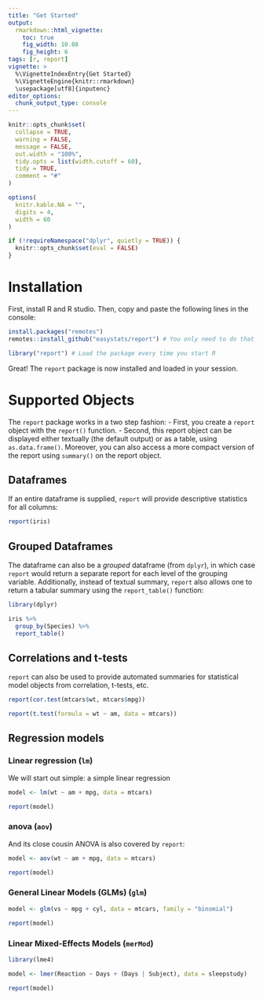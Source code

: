 ```yaml
---
title: "Get Started"
output: 
  rmarkdown::html_vignette:
    toc: true
    fig_width: 10.08
    fig_height: 6
tags: [r, report]
vignette: >
  %\VignetteIndexEntry{Get Started}
  %\VignetteEngine{knitr::rmarkdown}
  \usepackage[utf8]{inputenc}
editor_options: 
  chunk_output_type: console
---
```


```r
knitr::opts_chunk$set(
  collapse = TRUE,
  warning = FALSE,
  message = FALSE,
  out.width = "100%",
  tidy.opts = list(width.cutoff = 60),
  tidy = TRUE,
  comment = "#"
)

options(
  knitr.kable.NA = "",
  digits = 4,
  width = 60
)

if (!requireNamespace("dplyr", quietly = TRUE)) {
  knitr::opts_chunk$set(eval = FALSE)
}
```

# Installation

First, install R and R studio. Then, copy and paste the following lines in the
console:

```r
install.packages("remotes")
remotes::install_github("easystats/report") # You only need to do that once
```

```r
library("report") # Load the package every time you start R
```

Great! The `report` package is now installed and loaded in your session.

# Supported Objects

The `report` package works in a two step fashion:
- First, you create a `report` object with the `report()` function.
- Second, this report object can be displayed either textually (the default
output) or as a table, using `as.data.frame()`. Moreover, you can also access a
more compact version of the report using `summary()` on the report object.

## Dataframes

If an entire dataframe is supplied, `report` will provide descriptive statistics
for all columns:

```r
report(iris)
```

## Grouped Dataframes

The dataframe can also be a *grouped* dataframe (from `dplyr`), in which case
`report` would return a separate report for each level of the grouping variable.
Additionally, instead of textual summary, `report` also allows one to return a
tabular summary using the `report_table()` function:

```r
library(dplyr)

iris %>%
  group_by(Species) %>%
  report_table()
```

## Correlations and t-tests

`report` can also be used to provide automated summaries for statistical model
objects from correlation, t-tests, etc.

```r
report(cor.test(mtcars$wt, mtcars$mpg))
```

```r
report(t.test(formula = wt ~ am, data = mtcars))
```

## Regression models

### Linear regression (`lm`)

We will start out simple: a simple linear regression

```r
model <- lm(wt ~ am + mpg, data = mtcars)

report(model)
```

### anova (`aov`)

And its close cousin ANOVA is also covered by `report`:

```r
model <- aov(wt ~ am + mpg, data = mtcars)

report(model)
```

### General Linear Models (GLMs) (`glm`)

```r
model <- glm(vs ~ mpg + cyl, data = mtcars, family = "binomial")

report(model)
```

### Linear Mixed-Effects Models (`merMod`)

```r
library(lme4)

model <- lmer(Reaction ~ Days + (Days | Subject), data = sleepstudy)

report(model)
```